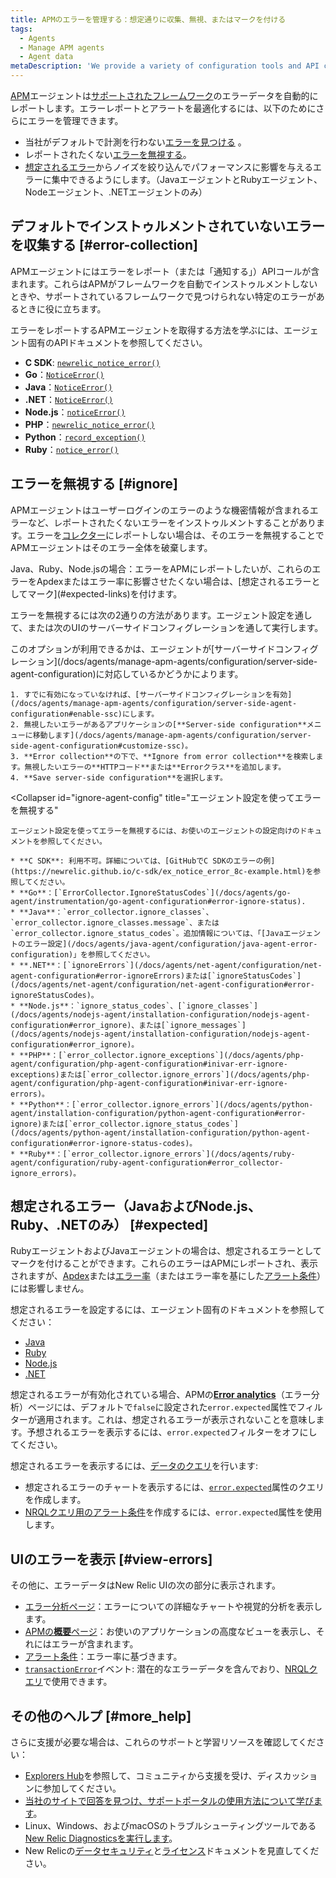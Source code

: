 ```yaml
---
title: APMのエラーを管理する：想定通りに収集、無視、またはマークを付ける
tags:
  - Agents
  - Manage APM agents
  - Agent data
metaDescription: 'We provide a variety of configuration tools and API calls to create, ignore, or mark errors as expected.'
---
```


[APM](/docs/apm)エージェントは[サポートされたフレームワーク](/docs/agents/manage-apm-agents/installation/compatibility-requirements)のエラーデータを自動的にレポートします。エラーレポートとアラートを最適化するには、以下のためにさらにエラーを管理できます。

* 当社がデフォルトで計測を行わない[エラーを見つける](#error-collection) 。
* レポートされたくない[エラーを無視する](#ignore)。
* [想定されるエラー](#expected)からノイズを絞り込んでパフォーマンスに影響を与えるエラーに集中できるようにします。（JavaエージェントとRubyエージェント、Nodeエージェント、.NETエージェントのみ）

## デフォルトでインストゥルメントされていないエラーを収集する [#error-collection]

APMエージェントにはエラーをレポート（または「通知する」）APIコールが含まれます。これらはAPMがフレームワークを自動でインストゥルメントしないときや、サポートされているフレームワークで見つけられない特定のエラーがあるときに役に立ちます。

エラーをレポートするAPMエージェントを取得する方法を学ぶには、エージェント固有のAPIドキュメントを参照してください。

* **C SDK**: [`newrelic_notice_error()`](https://newrelic.github.io/c-sdk/libnewrelic_8h.html#a02a9a959015a0ca68ce11c750f690475)
* **Go**：[`NoticeError()`](https://github.com/newrelic/go-agent/blob/master/transaction.go)
* **Java**：[`NoticeError()`](http://newrelic.github.io/java-agent-api/javadoc/index.html?com/newrelic/api/agent/NewRelic.html)
* **.NET**：[`NoticeError()`](/docs/agents/net-agent/net-agent-api/notice-error)
* **Node.js**：[`noticeError()`](/docs/agents/nodejs-agent/supported-features/nodejs-agent-api#noticeError)
* **PHP**：[`newrelic_notice_error()`](/docs/agents/php-agent/php-agent-api/newrelic_notice_error)
* **Python**：[`record_exception()`](/docs/agents/python-agent/python-agent-api/record_exception)
* **Ruby**：[`notice_error()`](http://www.rubydoc.info/github/newrelic/rpm/NewRelic/Agent#notice_error-instance_method)

## エラーを無視する [#ignore]

APMエージェントはユーザーログインのエラーのような機密情報が含まれるエラーなど、レポートされたくないエラーをインストゥルメントすることがあります。エラーを[コレクター](/docs/accounts-partnerships/education/getting-started-new-relic/glossary#collector)にレポートしない場合は、そのエラーを無視することでAPMエージェントはそのエラー全体を破棄します。

<Callout variant="tip">
  Java、Ruby、Node.jsの場合：エラーをAPMにレポートしたいが、これらのエラーをApdexまたはエラー率に影響させたくない場合は、[想定されるエラーとしてマーク](#expected-links)を付けます。
</Callout>

エラーを無視するには次の2通りの方法があります。エージェント設定を通して、または次のUIのサーバーサイドコンフィグレーションを通して実行します。

<CollapserGroup>
  <Collapser
    id="ignore-server-side"
    title="UIのサーバーサイドコンフィグレーションを使ってエラーを無視する"
  >
    このオプションが利用できるかは、エージェントが[サーバーサイドコンフィグレーション](/docs/agents/manage-apm-agents/configuration/server-side-agent-configuration)に対応しているかどうかによります。

    1. すでに有効になっていなければ、[サーバーサイドコンフィグレーションを有効](/docs/agents/manage-apm-agents/configuration/server-side-agent-configuration#enable-ssc)にします。
    2. 無視したいエラーがあるアプリケーションの[**Server-side configuration**メニューに移動します](/docs/agents/manage-apm-agents/configuration/server-side-agent-configuration#customize-ssc)。
    3. **Error collection**の下で、**Ignore from error collection**を検索します。無視したいエラーの**HTTPコード**または**Errorクラス**を追加します。
    4. **Save server-side configuration**を選択します。
  </Collapser>

  <Collapser
    id="ignore-agent-config"
    title="エージェント設定を使ってエラーを無視する"
  >
    エージェント設定を使ってエラーを無視するには、お使いのエージェントの設定向けのドキュメントを参照してください。

    * **C SDK**: 利用不可。詳細については、[GitHubでC SDKのエラーの例](https://newrelic.github.io/c-sdk/ex_notice_error_8c-example.html)を参照してください。
    * **Go**：[`ErrorCollector.IgnoreStatusCodes`](/docs/agents/go-agent/instrumentation/go-agent-configuration#error-ignore-status).
    * **Java**：`error_collector.ignore_classes`、`error_collector.ignore_classes.message`、または`error_collector.ignore_status_codes`。追加情報については、「[Javaエージェントのエラー設定](/docs/agents/java-agent/configuration/java-agent-error-configuration)」を参照してください。
    * **.NET**：[`ignoreErrors`](/docs/agents/net-agent/configuration/net-agent-configuration#error-ignoreErrors)または[`ignoreStatusCodes`](/docs/agents/net-agent/configuration/net-agent-configuration#error-ignoreStatusCodes)。
    * **Node.js**：`ignore_status_codes`、[`ignore_classes`](/docs/agents/nodejs-agent/installation-configuration/nodejs-agent-configuration#error_ignore)、または[`ignore_messages`](/docs/agents/nodejs-agent/installation-configuration/nodejs-agent-configuration#error_ignore)。
    * **PHP**：[`error_collector.ignore_exceptions`](/docs/agents/php-agent/configuration/php-agent-configuration#inivar-err-ignore-exceptions)または[`error_collector.ignore_errors`](/docs/agents/php-agent/configuration/php-agent-configuration#inivar-err-ignore-errors)。
    * **Python**：[`error_collector.ignore_errors`](/docs/agents/python-agent/installation-configuration/python-agent-configuration#error-ignore)または[`error_collector.ignore_status_codes`](/docs/agents/python-agent/installation-configuration/python-agent-configuration#error-ignore-status-codes)。
    * **Ruby**：[`error_collector.ignore_errors`](/docs/agents/ruby-agent/configuration/ruby-agent-configuration#error_collector-ignore_errors)。
  </Collapser>
</CollapserGroup>

## 想定されるエラー（JavaおよびNode.js、Ruby、.NETのみ） [#expected]

RubyエージェントおよびJavaエージェントの場合は、想定されるエラーとしてマークを付けることができます。これらのエラーはAPMにレポートされ、表示されますが、[Apdex](/docs/apm/new-relic-apm/apdex/apdex-measuring-user-satisfaction)または[エラー率](/docs/apm/applications-menu/error-analytics/error-analytics-explore-events-behind-errors)（またはエラー率を基にした[アラート条件](/docs/alerts/new-relic-alerts/defining-conditions/define-alert-conditions)）には影響しません。

想定されるエラーを設定するには、エージェント固有のドキュメントを参照してください：

* [Java](/docs/agents/java-agent/configuration/java-agent-error-configuration)
* [Ruby](/docs/agents/ruby-agent/api-guides/sending-new-relic-handled-errors)
* [Node.js](https://jajp-newrelic-docs.onelink-translations.com/docs/agents/nodejs-agent/installation-configuration/nodejs-agent-configuration)
* [.NET](https://jajp-newrelic-docs.onelink-translations.com/docs/agents/net-agent/configuration/net-agent-configuration#error_collector)

想定されるエラーが有効化されている場合、APMの[**Error analytics**](/docs/apm/applications-menu/error-analytics/error-analytics-explore-events-behind-errors)（エラー分析）ページには、デフォルトで`false`に設定された`error.expected`属性でフィルターが適用されます。これは、想定されるエラーが表示されないことを意味します。予想されるエラーを表示するには、`error.expected`フィルターをオフにしてください。

想定されるエラーを表示するには、[データのクエリ](/docs/using-new-relic/data/understand-data/query-new-relic-data)を行います:

* 想定されるエラーのチャートを表示するには、[`error.expected`](/docs/insights/insights-data-sources/default-events-attributes/apm-default-event-attributes#transerror-expected)属性のクエリを作成します。
* [NRQLクエリ用のアラート条件](/docs/alerts/new-relic-alerts/defining-conditions/create-alert-conditions-nrql-queries)を作成するには、`error.expected`属性を使用します。

## UIのエラーを表示 [#view-errors]

その他に、エラーデータはNew Relic UIの次の部分に表示されます。

* [エラー分析ページ](/docs/apm/applications-menu/error-analytics/introduction-error-analytics)：エラーについての詳細なチャートや視覚的分析を表示します。
* [APMの**概要**ページ](/docs/apm/applications-menu/monitoring/apm-overview-page)：お使いのアプリケーションの高度なビューを表示し、それにはエラーが含まれます。
* [アラート条件](/docs/alerts/new-relic-alerts/defining-conditions/define-alert-conditions)：エラー率に基づきます。
* [`transactionError`](/docs/insights/insights-data-sources/default-events-attributes/apm-default-event-attributes#transactionerror-event)イベント: 潜在的なエラーデータを含んでおり、[NRQLクエリ](/docs/insights/nrql-new-relic-query-language/using-nrql/introduction-nrql)で使用できます。

## その他のヘルプ [#more_help]

さらに支援が必要な場合は、これらのサポートと学習リソースを確認してください：

* [Explorers Hub](https://discuss.newrelic.com/)を参照して、コミュニティから支援を受け、ディスカッションに参加してください。
* [当社のサイトで回答を見つけ、サポートポータルの使用方法について学びます](/docs/using-new-relic/welcome-new-relic/get-started/find-help-use-support-portal)。
* Linux、Windows、およびmacOSのトラブルシューティングツールである[New Relic Diagnosticsを実行します](/docs/using-new-relic/cross-product-functions/troubleshooting/new-relic-diagnostics)。
* New Relicの[データセキュリティ](/docs/security)と[ライセンス](/docs/licenses)ドキュメントを見直してください。
